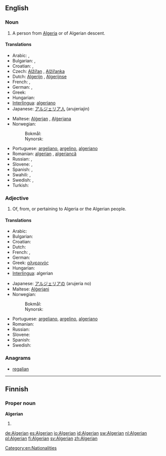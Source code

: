 ==English==

===Noun===
{{en-noun}}

# A person from [[Algeria]] or of Algerian descent.

====Translations====
{{trans-top|from Algeria}}
* Arabic: {{t|ar|جزائري|m|tr=jaza'iriy}}, {{t|ar|جزائرية|f|tr=jaza'iríyya}}
* Bulgarian: {{t-|bg|алжирец|m}}, {{t-|bg|алжирка|f}}
* Croatian: {{t-|hr|Alžirac|m|alt=Alžírac}}, {{t-|hr|Alžirka|f|alt=Àlžīrka}}
* Czech: [[Alžířan]] {{m}}, [[Alžířanka]] {{f}}
* Dutch: [[Algerijn]] {{m}}, [[Algerijnse]] {{f}}
* French: {{t+|fr|Algérien|m}},  {{t+|fr|Algérienne|f}}
* German: {{t+|de|Algerier|m}}, {{t+|de|Algerierin|f}}
* Greek: {{t+|el|Αλγερινός}}
* Hungarian: {{t-|hu|algériai}}
* [[Interlingua]]: [[algeriano]]
* Japanese: [[アルジェリア人]] (arujeriajin)
{{trans-mid}}
* Maltese: [[Alġerjan]] {{m}}, [[Alġerjana]] {{f}}
* Norwegian:
*: Bokmål: {{t+|no|algerier|m}}
*: Nynorsk: {{t+|nn|algeriar|m|xs=Norwegian Nynorsk}}
* Portuguese: [[argeliano]], [[argelino]], [[algeriano]]
* Romanian: [[algerian]] {{m}}, [[algeriancă]] {{f}}
* Russian: {{t+|ru|алжирец|m|tr=alžírec}}, {{t+|ru|алжирка|f|tr=alžírka}}
* Slovene: {{t|sl|Alžirec|m}}, {{t|sl|Alžirka|f}}
* Spanish: {{t+|es|argelino|m}}, {{t|es|argelina|f}}
* Swahili: {{t|sw|Kialjeria}}, {{t|sw|Kialjeri}}
* Swedish: {{t+|sv|algerier|m}}, {{t+|sv|algeriska|f}}
* Turkish: {{t+|tr|Cezayirli}}
{{trans-bottom}}

===Adjective===
{{en-adj}}

# Of, from, or pertaining to Algeria or the Algerian people.

====Translations====
{{trans-top|of Algeria or its people}}
* Arabic: {{t|ar|جزائري|tr=jaza'iriy}}
* Bulgarian: {{t-|bg|алжирски}}
* Croatian: {{t-|hr|alžirski|alt=àlžīrskī}}
* Dutch: {{t+|nl|Algerijns}}
* French: {{t+|fr|algérien|m}},  {{t+|fr|algérienne|f}}
* German: {{t+|de|algerisch}}
* Greek: [[αλγερινός]]
* Hungarian: {{t-|hu|algériai}}
* [[Interlingua]]: algerian
{{trans-mid}}
* Japanese: [[アルジェリアの]] (arujeria no)
* Maltese: [[Alġerjani]] {{p}}
* Norwegian:
*: Bokmål: {{t+|nb|algerisk}}
*: Nynorsk: {{t+|nn|algerisk}}
* Portuguese: [[argeliano]], [[argelino]], [[algeriano]]
* Romanian: {{t+|ro|algerian}}
* Russian: {{t|ru|алжирский|tr=alžírskij}}
* Slovene: {{t|sl|alžirski}}
* Spanish: {{t+|es|argelino}}
* Swedish: {{t+|sv|algerisk}}
{{trans-bottom}}

===Anagrams===
* [[regalian#English|regalian]]

[[Category:en:Nationalities]]

----

==Finnish==

===Proper noun===
'''Algerian'''

# {{fi-form of|type=proper noun|case=genitive|pl=singular|[[Algeria]]}}

[[de:Algerian]]
[[es:Algerian]]
[[io:Algerian]]
[[id:Algerian]]
[[sw:Algerian]]
[[nl:Algerian]]
[[pl:Algerian]]
[[fi:Algerian]]
[[sv:Algerian]]
[[zh:Algerian]]